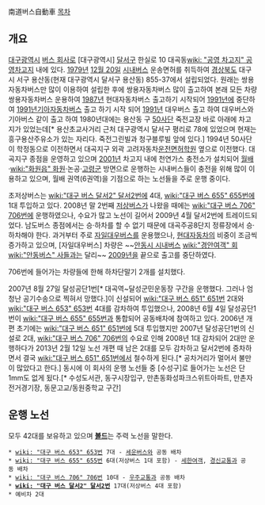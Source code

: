 南道버스自動車
[[목차]]
== 개요 ==
[[대구광역시]] [[버스 회사]]로 [대구광역시] [[달서구]] 한실로 10 대곡동[[wiki: "공영 차고지" 공영차고지]] 내에 있다. [[1979년]] [[12월 20일]] [[시내버스]] 운송면허를 취득하여 [[경상북도]] 대구시 서구 용산동(현재 대구광역시 달서구 용산동) 855-37에서 설립되었다. 원래는 쌍용자동차버스만 많이 이용하여 설립한 후에 쌍용자동차버스 많이 출고하여 본래 모든 차량 쌍용자동차버스 운용하여 [[1987년]] 현대자동차버스 출고하기 시작되어 [[1991년]]에 중단하여 [[1991년]]기아자동차버스 출고 하기 시작 되어 [[1991년]] 대우버스 출고 하여 대우버스와 기아버스 같이 출고 하여  1980년대에는 용산동 구 [[50사단]] 죽전교장 바로 아래에 차고지가 있었는데[* 용산초교사거리 근처 대구광역시 달서구 평리로 78에 있었으며 현재는 흥구용산주유소가 있는 자리다. 죽전그린빌과 청구블루빌 앞에 있다.] 1994년 50사단이 학정동으로 이전하면서 대곡지구 외곽 고려자동차[[운전면허]][[학원]] 옆으로 이전했다. 대곡지구 종점을 운영하고 있으며 [[2001년]] 차고지 내에 천연가스 충전소가 설치되어 [[월배]]·[[wiki:"화원읍" 화원]]·논공·[[고령군]] 방면으로 운행하는 시내버스들이 충전을 위해 많이 이용하고 있으며, 월배 권역(6권역)을 기점으로 하는 노선들을 주로 운행 중이다.

초저상버스는 [[wiki:"대구 버스 달서2" 달서2번]]에 4대, [[wiki:"대구 버스 655" 655번]]에 1대 투입하고 있다. 2008년 말 2번째 [[저상버스]]가 나왔을 때에는 [[wiki:"대구 버스 706" 706번]]에 운행하였으나, 수요가 많고 노선이 길어서 2009년 4월 달서2번에 트레이드되었다. 남도버스 종점에서는 승·하차를 할 수 없기 때문에 대곡주공8단지 정류장에서 승·하차해야 한다. 과거부터 주로 [[자일대우버스]]를 운용했으나, [[현대자동차]]의 비중이 조금씩 증가하고 있으며, [자일대우버스] 차량은 ~~[[안동시 시내버스]] [[wiki:"경안여객" 회]][[wiki:"안동버스" 사]]들과는 달리~~ [[2009년]]을 끝으로 출고를 중단하였다.

706번에 들어가는 차량들에 한해 하차단말기 2개를 설치했다.

2007년 8월 27일 달성공단1번[* 대곡역~달성군민운동장 구간을 운행했다. 그러나 엄청난 공기수송으로 찍혀서 망했다.]이 신설되어 [[wiki:"대구 버스 651" 651번]] 2대와 [[wiki:"대구 버스 653" 653번]] 4대를 감차하여 투입했으나, 2008년 6월 4일 달성공단1번이 [[wiki:"대구 버스 655" 655번]]과 통합되어 공동배차에 참여하고 있다. 2006년 개편 초기에는 [[wiki:"대구 버스 651" 651번]]에 5대 투입했지만 2007년 달성공단1번의 신설로 2대, [[wiki:"대구 버스 706" 706번]]의 수요로 인해 2008년 1대 감차되어 2대만 운행하다가 2013년 2월 12일 노선 개편 때 남은 2대를 모두 감차하고 달서2번에 증차하면서 결국 [[wiki:"대구 버스 651" 651번]]에서 철수하게 된다.[* 공차거리가 멀어서 불만이 많았다고 한다.] 동시에 이 회사의 운행 노선들 중 [수성구]로 들어가는 노선은 단 1mm도 없게 됬다.[* 수성도서관, 동구시장입구, 만촌동화성파크스위트아파트, 만촌자전거경기장, 동문고교/동원중학교 구간]

== 운행 노선 ==
모두 42대를 보유하고 있으며 '''[[볼드]]'''는 주력 노선을 말한다.
 * [[wiki: "대구 버스 653" 653번]] 7대 - [[세운버스]]와 공동 배차
 * [[wiki: "대구 버스 655" 655번]] 6대(저상버스 1대 포함) - [[세한여객]], [[경신교통]]과 공동 배차
 * [[wiki: "대구 버스 706" 706번]] 10대 - [[우주교통]]과 공동 배차
 * '''[[wiki: "대구 버스 달서2" 달서2번]]''' 17대(저상버스 4대 포함)
 * 예비차 2대

